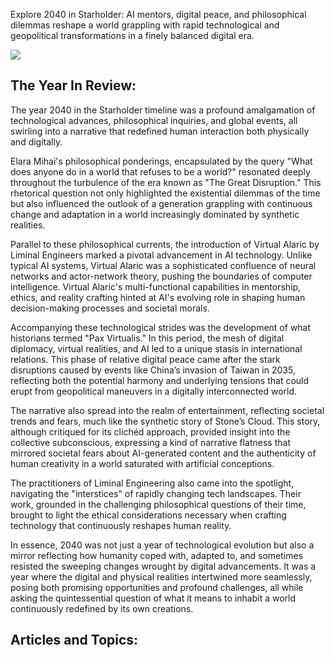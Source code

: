 Explore 2040 in Starholder: AI mentors, digital peace, and philosophical dilemmas reshape a world grappling with rapid technological and geopolitical transformations in a finely balanced digital era.

![](Land_poolhouse1.png)

## The Year In Review:

The year 2040 in the Starholder timeline was a profound amalgamation of technological advances, philosophical inquiries, and global events, all swirling into a narrative that redefined human interaction both physically and digitally.

Elara Mihai's philosophical ponderings, encapsulated by the query "What does anyone do in a world that refuses to be a world?" resonated deeply throughout the turbulence of the era known as "The Great Disruption." This rhetorical question not only highlighted the existential dilemmas of the time but also influenced the outlook of a generation grappling with continuous change and adaptation in a world increasingly dominated by synthetic realities.

Parallel to these philosophical currents, the introduction of Virtual Alaric by Liminal Engineers marked a pivotal advancement in AI technology. Unlike typical AI systems, Virtual Alaric was a sophisticated confluence of neural networks and actor-network theory, pushing the boundaries of computer intelligence. Virtual Alaric's multi-functional capabilities in mentorship, ethics, and reality crafting hinted at AI's evolving role in shaping human decision-making processes and societal morals.

Accompanying these technological strides was the development of what historians termed "Pax Virtualis." In this period, the mesh of digital diplomacy, virtual realities, and AI led to a unique stasis in international relations. This phase of relative digital peace came after the stark disruptions caused by events like China’s invasion of Taiwan in 2035, reflecting both the potential harmony and underlying tensions that could erupt from geopolitical maneuvers in a digitally interconnected world.

The narrative also spread into the realm of entertainment, reflecting societal trends and fears, much like the synthetic story of Stone’s Cloud. This story, although critiqued for its clichéd approach, provided insight into the collective subconscious, expressing a kind of narrative flatness that mirrored societal fears about AI-generated content and the authenticity of human creativity in a world saturated with artificial conceptions.

The practitioners of Liminal Engineering also came into the spotlight, navigating the "interstices" of rapidly changing tech landscapes. Their work, grounded in the challenging philosophical questions of their time, brought to light the ethical considerations necessary when crafting technology that continuously reshapes human reality.

In essence, 2040 was not just a year of technological evolution but also a mirror reflecting how humanity coped with, adapted to, and sometimes resisted the sweeping changes wrought by digital advancements. It was a year where the digital and physical realities intertwined more seamlessly, posing both promising opportunities and profound challenges, all while asking the quintessential question of what it means to inhabit a world continuously redefined by its own creations.‍‍‍

## Articles and Topics:
